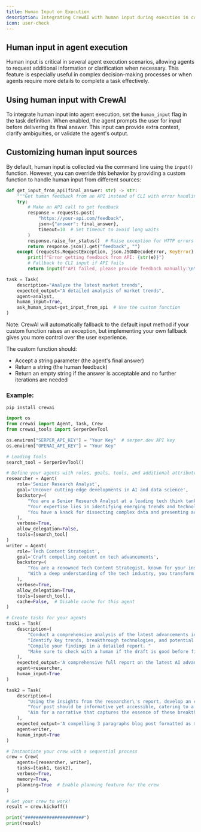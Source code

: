 ```yaml
---
title: Human Input on Execution
description: Integrating CrewAI with human input during execution in complex decision-making processes and leveraging the full capabilities of the agent's attributes and tools.
icon: user-check
---
```


## Human input in agent execution

Human input is critical in several agent execution scenarios, allowing agents to request additional information or clarification when necessary. 
This feature is especially useful in complex decision-making processes or when agents require more details to complete a task effectively.

## Using human input with CrewAI

To integrate human input into agent execution, set the `human_input` flag in the task definition. When enabled, the agent prompts the user for input before delivering its final answer. 
This input can provide extra context, clarify ambiguities, or validate the agent's output.

## Customizing human input sources

By default, human input is collected via the command line using the `input()` function. However, you can override this behavior by providing a custom function to handle human input from different sources:

```python
def get_input_from_api(final_answer: str) -> str:
    """Get human feedback from an API instead of CLI with error handling."""
    try:
        # Make an API call to get feedback
        response = requests.post(
            "https://your-api.com/feedback", 
            json={"answer": final_answer},
            timeout=10  # Set timeout to avoid long waits
        )
        response.raise_for_status()  # Raise exception for HTTP errors
        return response.json().get("feedback", "")
    except (requests.RequestException, json.JSONDecodeError, KeyError) as e:
        print(f"Error getting feedback from API: {str(e)}")
        # Fallback to CLI input if API fails
        return input(f"API failed, please provide feedback manually:\n\n{final_answer}\n\nYour feedback: ")

task = Task(
    description="Analyze the latest market trends",
    expected_output="A detailed analysis of market trends",
    agent=analyst,
    human_input=True,
    ask_human_input=get_input_from_api  # Use the custom function
)
```

Note: CrewAI will automatically fallback to the default input method if your custom function raises an exception, but implementing your own fallback gives you more control over the user experience.

The custom function should:
- Accept a string parameter (the agent's final answer)
- Return a string (the human feedback)
- Return an empty string if the answer is acceptable and no further iterations are needed

### Example:

```shell
pip install crewai
```

```python Code
import os
from crewai import Agent, Task, Crew
from crewai_tools import SerperDevTool

os.environ["SERPER_API_KEY"] = "Your Key"  # serper.dev API key
os.environ["OPENAI_API_KEY"] = "Your Key"

# Loading Tools
search_tool = SerperDevTool()

# Define your agents with roles, goals, tools, and additional attributes
researcher = Agent(
    role='Senior Research Analyst',
    goal='Uncover cutting-edge developments in AI and data science',
    backstory=(
        "You are a Senior Research Analyst at a leading tech think tank. "
        "Your expertise lies in identifying emerging trends and technologies in AI and data science. "
        "You have a knack for dissecting complex data and presenting actionable insights."
    ),
    verbose=True,
    allow_delegation=False,
    tools=[search_tool]
)
writer = Agent(
    role='Tech Content Strategist',
    goal='Craft compelling content on tech advancements',
    backstory=(
        "You are a renowned Tech Content Strategist, known for your insightful and engaging articles on technology and innovation. "
        "With a deep understanding of the tech industry, you transform complex concepts into compelling narratives."
    ),
    verbose=True,
    allow_delegation=True,
    tools=[search_tool],
    cache=False,  # Disable cache for this agent
)

# Create tasks for your agents
task1 = Task(
    description=(
        "Conduct a comprehensive analysis of the latest advancements in AI in 2025. "
        "Identify key trends, breakthrough technologies, and potential industry impacts. "
        "Compile your findings in a detailed report. "
        "Make sure to check with a human if the draft is good before finalizing your answer."
    ),
    expected_output='A comprehensive full report on the latest AI advancements in 2025, leave nothing out',
    agent=researcher,
    human_input=True
)

task2 = Task(
    description=(
        "Using the insights from the researcher\'s report, develop an engaging blog post that highlights the most significant AI advancements. "
        "Your post should be informative yet accessible, catering to a tech-savvy audience. "
        "Aim for a narrative that captures the essence of these breakthroughs and their implications for the future."
    ),
    expected_output='A compelling 3 paragraphs blog post formatted as markdown about the latest AI advancements in 2025',
    agent=writer,
    human_input=True
)

# Instantiate your crew with a sequential process
crew = Crew(
    agents=[researcher, writer],
    tasks=[task1, task2],
    verbose=True,
    memory=True,
    planning=True  # Enable planning feature for the crew
)

# Get your crew to work!
result = crew.kickoff()

print("######################")
print(result)
```
